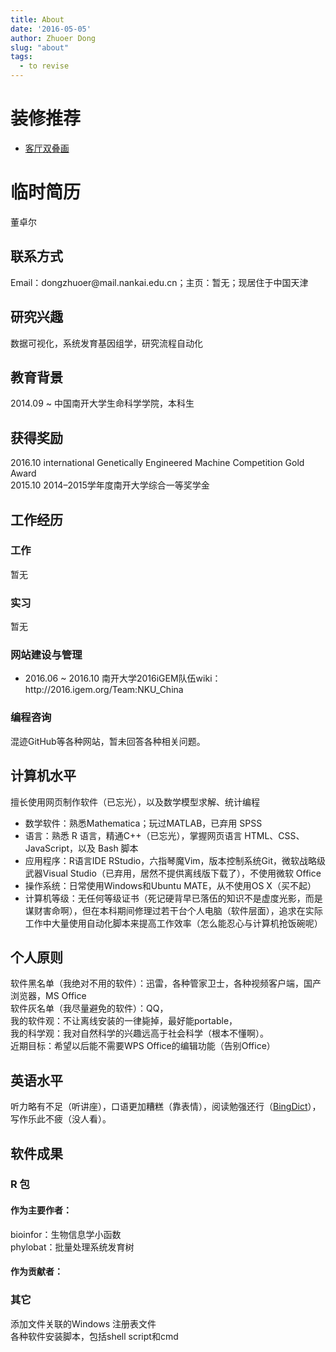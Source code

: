 ```yaml
---
title: About
date: '2016-05-05'
author: Zhuoer Dong
slug: "about"
tags: 
  - to revise
---
```


# 装修推荐

- [客厅双叠画](https://detail.tmall.com/item.htm?id=612732531425&price=468-998&sourceType=item&sourceType=item&suid=c717e3c3-b4f8-4f66-a721-e2df21a498c8&shareUniqueId=2056289275&ut_sk=1.Xp/8ZEhzX%200DACjEtqtLAUYg_21646297_1595655325034.Copy.1&un=7bcc57f9cfa9b4377e9fbf4444ed5bfe&share_crt_v=1&spm=a2159r.13376460.0.0&sp_tk=Y1U5ZTFBemhFQk8=&cpp=1&shareurl=true&short_name=h.VHzKnin&bxsign=scd1595662807587ef1a522b6cd94bb2754c43ccf095429f&sm=516c3b&app=firefox&sku_properties=21433:12202428;10142888:21968)

# 临时简历

董卓尔

## 联系方式

Email：dongzhuoer@mail.nankai.edu.cn；主页：暂无；现居住于中国天津

## 研究兴趣

数据可视化，系统发育基因组学，研究流程自动化

## 教育背景

2014.09 ~         中国南开大学生命科学学院，本科生

## 获得奖励

2016.10 international Genetically Engineered Machine Competition Gold Award  
2015.10 2014--2015学年度南开大学综合一等奖学金 

## 工作经历

### 工作

暂无

### 实习

暂无

### 网站建设与管理

* 2016.06 ~ 2016.10 南开大学2016iGEM队伍wiki：http://2016.igem.org/Team:NKU_China

### 编程咨询

混迹GitHub等各种网站，暂未回答各种相关问题。

## 计算机水平

擅长使用网页制作软件（已忘光），以及数学模型求解、统计编程

* 数学软件：熟悉Mathematica；玩过MATLAB，已弃用 SPSS
* 语言：熟悉 R 语言，精通C++（已忘光），掌握网页语言 HTML、CSS、JavaScript，以及 Bash 脚本
* 应用程序：R语言IDE RStudio，六指琴魔Vim，版本控制系统Git，微软战略级武器Visual Studio（已弃用，居然不提供离线版下载了），不使用微软 Office
* 操作系统：日常使用Windows和Ubuntu MATE，从不使用OS X（买不起）
* 计算机等级：无任何等级证书（死记硬背早已落伍的知识不是虚度光影，而是谋财害命啊），但在本科期间修理过若干台个人电脑（软件层面），追求在实际工作中大量使用自动化脚本来提高工作效率（怎么能忍心与计算机抢饭碗呢）

## 个人原则

软件黑名单（我绝对不用的软件）：迅雷，各种管家卫士，各种视频客户端，国产浏览器，MS Office  
软件灰名单（我尽量避免的软件）：QQ，  
我的软件观：不让离线安装的一律毙掉，最好能portable，  
我的科学观：我对自然科学的兴趣远高于社会科学（根本不懂啊）。  
近期目标：希望以后能不需要WPS Office的编辑功能（告别Office）


## 英语水平

听力略有不足（听讲座），口语更加糟糕（靠表情），阅读勉强还行（[BingDict](https://www.bing.com/dict/)），写作乐此不疲（没人看）。


## 软件成果


### R 包

#### 作为主要作者：

bioinfor：生物信息学小函数  
phylobat：批量处理系统发育树


#### 作为贡献者：




### 其它

添加文件关联的Windows 注册表文件  
各种软件安装脚本，包括shell script和cmd


